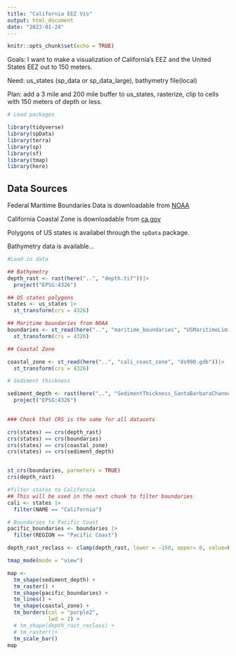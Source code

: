 ```yaml
---
title: "California EEZ Vis"
output: html_document
date: "2023-01-24"
---
```


```r
knitr::opts_chunk$set(echo = TRUE)
```

Goals: I want to make a visualization of California's EEZ and the United States EEZ out to 150 meters.

Need: us_states (sp_data or sp_data_large), bathymetry file(local)

Plan: add a 3 mile and 200 mile buffer to us_states, rasterize, clip to cells with 150 meters of depth or less.

```r
# Load packages

library(tidyverse)
library(spData)
library(terra)
library(sp)
library(sf)
library(tmap)
library(here)

```


## Data Sources

Federal Maritime Boundaries Data is downloadable from [NOAA](https://nauticalcharts.noaa.gov/data/us-maritime-limits-and-boundaries.html)

California Coastal Zone is downloadable from [ca.gov](https://map.dfg.ca.gov/metadata/ds0990.html)

Polygons of US states is availabel through the `spData` package. 

Bathymetry data is available...

```r

#Load in data

## Bathymetry
depth_rast <- rast(here("..", "depth.tif"))|> 
  project("EPSG:4326")

## US states polygons
states <- us_states |> 
  st_transform(crs = 4326)

## Maritime boundaries from NOAA
boundaries <- st_read(here("..", "maritime_boundaries", "USMaritimeLimitsNBoundaries.shp")) |> 
  st_transform(crs = 4326)

## Coastal Zone

coastal_zone <- st_read(here("..", "cali_coast_zone", "ds990.gdb"))|> 
  st_transform(crs = 4326)

# Sediment thickness

sediment_depth <- rast(here("..", "SedimentThickness_SantaBarbaraChannel", "SedimentThickness_SantaBarbaraChannel.tif")) |> 
  project("EPSG:4326")
  

### Check that CRS is the same for all datasets

crs(states) == crs(depth_rast)
crs(states) == crs(boundaries)
crs(states) == crs(coastal_zone)
crs(states) == crs(sediment_depth)


st_crs(boundaries, parmeters = TRUE)
crs(depth_rast)
```

```r
#filter states to California
## This will be used in the next chunk to filter boundaries
cali <- states |> 
  filter(NAME == "California")

```

```r
# Boundaries to Pacific Coast
pacific_boundaries <- boundaries |> 
  filter(REGION == "Pacific Coast") 
```

```r
depth_rast_reclass <- clamp(depth_rast, lower = -150, upper= 0, value=FALSE)
```

```r
tmap_mode(mode = "view")

map <- 
  tm_shape(sediment_depth) +
  tm_raster() +
  tm_shape(pacific_boundaries) +
  tm_lines() +
  tm_shape(coastal_zone) +
  tm_borders(col = "purple2", 
             lwd = 2) +
  # tm_shape(depth_rast_reclass) +
  # tm_raster()+
  tm_scale_bar()
map
  
```
